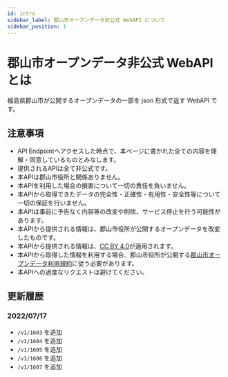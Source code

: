 ```yaml
---
id: intro
sidebar_label: 郡山市オープンデータ非公式 WebAPI について
sidebar_position: 1
---
```


# 郡山市オープンデータ非公式 WebAPI とは

福島県郡山市が公開するオープンデータの一部を json 形式で返す WebAPI です。

## 注意事項

- API Endpointへアクセスした時点で、本ページに書かれた全ての内容を理解・同意しているものとみなします。
- 提供されるAPIは全て非公式です。
- 本APIは郡山市役所と関係ありません。
- 本APIを利用した場合の損害について一切の責任を負いません。
- 本APIから取得できたデータの完全性・正確性・有用性・安全性等について一切の保証を行いません。
- 本APIは事前に予告なく内容等の改変や削除、サービス停止を行う可能性があります。
- 本APIから提供される情報は、郡山市役所が公開するオープンデータを改変したものです。
- 本APIから提供される情報は、[CC BY 4.0](https://creativecommons.org/licenses/by/4.0/deed.ja)が適用されます。
- 本APIから取得した情報を利用する場合、郡山市役所が公開する[郡山市オープンデータ利用規約](https://www.city.koriyama.lg.jp/uploaded/attachment/1602.pdf)に従う必要があります。
- 本APIへの過度なリクエストは避けてください。

## 更新履歴

### 2022/07/17

- `/v1/1603` を追加
- `/v1/1604` を追加
- `/v1/1605` を追加
- `/v1/1606` を追加
- `/v1/1607` を追加
